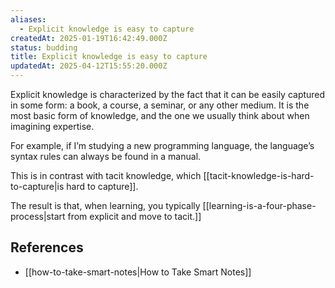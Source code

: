 ```yaml
---
aliases:
  - Explicit knowledge is easy to capture
createdAt: 2025-01-19T16:42:49.000Z
status: budding
title: Explicit knowledge is easy to capture
updatedAt: 2025-04-12T15:55:20.000Z
---
```

Explicit knowledge is characterized by the fact that it can be easily captured in some form: a book, a course, a seminar, or any other medium. It is the most basic form of knowledge, and the one we usually think about when imagining expertise.

For example, if I’m studying a new programming language, the language’s syntax rules can always be found in a manual.

This is in contrast with tacit knowledge, which [[tacit-knowledge-is-hard-to-capture|is hard to capture]].

The result is that, when learning, you typically [[learning-is-a-four-phase-process|start from explicit and move to tacit.]]

## References

- [[how-to-take-smart-notes|How to Take Smart Notes]]
